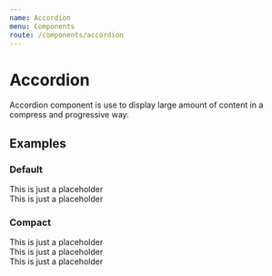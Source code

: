 ```yaml
---
name: Accordion
menu: Components
route: /components/accordion
---
```



# Accordion
Accordion component is use to display large amount of content in a compress and progressive way.

## Examples
### Default
<Playground>
    <Box >
        <Accordion heading="some header" description="Description" buttonLabel="Button" info="Secondary info">
            <div>
                This is just a placeholder
            </div>
        </Accordion>
        <Accordion heading="some header" expanded>
            <div>
                This is just a placeholder
            </div>
        </Accordion>
    </Box>
</Playground>

### Compact
<Playground>
    <Box >
        <Accordion heading="some header" description="Description" variant="compact">
            <div>
                This is just a placeholder
            </div>
        </Accordion>
        <Accordion heading="some header" variant="compact" >
            <div>
                This is just a placeholder
            </div>
        </Accordion>
        <Accordion heading="some header" variant="compact" >
            <div>
                This is just a placeholder
            </div>
        </Accordion>
    </Box>
</Playground>
